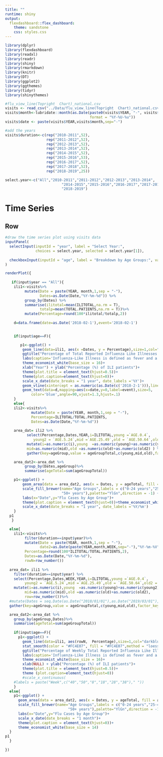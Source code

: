 ```yaml
---
title: ""
runtime: shiny
output: 
  flexdashboard::flex_dashboard:
    theme: sandstone
    css: styles.css
---
```



```r
library(dplyr)
library(flexdashboard)
library(readxl)
library(readr)
library(shiny)
library(rmarkdown)
library(knitr)
library(DT)
library(ggplot2)
library(ggthemes)
library(tidyr)
library(shinythemes)
```


```r
#flu_view_line(Topright  Chart)_national.csv
visits <- read_csv("../Data/flu_view_line(Topright  Chart)_national.csv") 
visits$month<-lubridate::month(as.Date(paste0(visits$YEAR, "-", visits$WEEK, "-", 10), 
                                       format = "%Y-%U-%u"))
visits$date <- paste(visits$YEAR,visits$month,sep="-")

#add the years
visits$duration<-c(rep("2010-2011",52),
                   rep("2011-2012",52),
                   rep("2012-2013",52),
                   rep("2013-2014",52),
                   rep("2014-2015",52),
                   rep("2015-2016",53),
                   rep("2016-2017",52),
                   rep("2017-2018",52),
                   rep("2018-2019",25))
```

```r
select.year<-c("All","2010-2011","2011-2012","2012-2013","2013-2014",
                          "2014-2015","2015-2016","2016-2017","2017-2018",
                          "2018-2019")

```

Time Series
===================================


Row {data-height=1000}
-------------------------------------

```r
#draw the time series plot using visits data
inputPanel(
  selectInput(inputId = "year", label = "Select Year:", 
              choices = select.year, selected = select.year[1]),
  
  checkboxInput(inputId = "age", label = "Breakdown by Age Groups:", value = F)
)

renderPlot({
  
   if(input$year == "All"){
    ili1<-visits%>% 
         mutate(Date = paste(YEAR, month,1,sep = "-"),
                Dates=as.Date(Date,"%Y-%m-%d")) %>%
         group_by(Dates) %>%
         summarise(ilitotal=mean(ILITOTAL,na.rm = T),
                totalp=mean(TOTAL.PATIENTS,na.rm = T))%>%
         mutate(Percentage=round(100*ilitotal/totalp,2))
    
    d=data.frame(date=as.Date('2018-02-1'),event='2018-02-1')

    
    if(input$age==F){

       p1<-ggplot() +
        geom_line(data=ili1, aes(x =Dates, y = Percentage),size=1,col="darkblue")+
        ggtitle("Percentage of Total Reported Influenza Like Illnesses in the US (2010-2019)")+
        labs(caption='Influenza-Like Illness is defined as fever and a cough and/or a sore throat in the absence of a known cause other than flu\nData Source: CDC Weekly US Influenza Surveillance Report')+
        theme_economist_white(base_size = 16)+
        xlab("Year") + ylab("Percentage (%) of ILI patients")+
        theme(plot.title = element_text(hjust=0.5))+
        theme(plot.caption=element_text(hjust=0))+
        scale_x_date(date_breaks = "1 year", date_labels ='%Y')+
        geom_vline(xintercept = as.numeric(as.Date(c('2018-2-1'))),linetype=4,col="blue")+
        geom_text(data=d,mapping=aes(x=date,y=0,label=event),size=5,
            color='blue',angle=90,vjust=1.3,hjust=.1)
    }
    else{
    ili2<-visits%>% 
            mutate(Date = paste(YEAR, month,1,sep = "-"),
            Percentage=ILITOTAL/TOTAL.PATIENTS,
            Dates=as.Date(Date,"%Y-%m-%d")) 
    
    area_dat= ili2 %>%  
          select(Percentage,Dates,YEAR,i=ILITOTAL,young =`AGE.0.4`, 
             young2 = `AGE.5.24`,mid =`AGE.25.49`,old = `AGE.50.64`,old2 = `AGE.65` ) %>% 
          mutate(i=as.numeric(i),young  =as.numeric(young)+as.numeric(young2),
          mid=as.numeric(mid),old =as.numeric(old)+as.numeric(old2) ) %>%
          gather(key=ageGroup,value = ageGroupTotal,c(young,mid,old),factor_key=T)

    area_dat2<-area_dat %>%
         group_by(Dates,ageGroup)%>%
         summarise(ageTotal=sum(ageGroupTotal))

    p1<-ggplot() +
        geom_area(data = area_dat2, aes(x = Dates, y = ageTotal, fill = ageGroup)) +
        scale_fill_brewer(name="Age Groups",labels = c("0-24 years","25-49 years",
                          "50+ years"),palette="YlGn",direction = -1) +
        labs(x="Date",y="Flu Cases by Age Group")+
        theme(plot.caption = element_text(hjust=0))+theme_economist_white(base_size = 16)+
        scale_x_date(date_breaks = "1 year", date_labels ='%Y/%m')
    }
  p1
   }

  else{
    ili1<-visits%>% 
         filter(duration==input$year)%>%
         mutate(Date = paste(YEAR, month,1,sep = "-"),
                date2=as.Date(paste(YEAR,month,WEEK,sep="-"),"%Y-%m-%V"),
         Percentage=round(100*ILITOTAL/TOTAL.PATIENTS,2),
         Dates=as.Date(Date,"%Y-%m-%d"),
         rowN=row_number())
    
  area_dat= ili1 %>%  
    filter(duration==input$year) %>%
    select(Percentage,Dates,WEEK,YEAR,i=ILITOTAL,young =`AGE.0.4`, 
         young2 = `AGE.5.24`,mid =`AGE.25.49`,old = `AGE.50.64`,old2 = `AGE.65` ) %>% 
    mutate(i=as.numeric(i),young  =as.numeric(young)+as.numeric(young2),
         mid=as.numeric(mid),old =as.numeric(old)+as.numeric(old2),
         row=row_number())%>%
  #mutate(Dates = seq.Date(as.Date("2018/01/01"),as.Date("2019/03/01"),by="weeks")) %>%
  gather(key=ageGroup,value = ageGroupTotal,c(young,mid,old),factor_key=T)

  area_dat2<-area_dat %>%
    group_by(ageGroup,Dates)%>%
    summarise(ageTotal=sum(ageGroupTotal))
    
    if(input$age==F){
      p1<-ggplot() +
        geom_line(data=ili1, aes(rowN,  Percentage),size=1,col="darkblue")+
        stat_smooth(color = "#FC4E07", fill = "#FC4E07",method = "loess")+
        ggtitle("Percentage of Weekly Total Reported Influenza Like Illnesses in the US")+
        labs(caption='Influenza-Like Illness is defined as fever and a cough and/or a sore throat in the absence of a known cause other than flu\nData Source: CDC Weekly US Influenza Surveillance Report')+
        theme_economist_white(base_size = 16)+
        xlab(NULL) + ylab("Percentage (%) of ILI patients")+
        theme(plot.title = element_text(hjust=0.5))+
        theme (plot.caption=element_text(hjust=0))
        #scale_x_continuous(
    #labels = paste("Week",c("40","50","8","18","28","38")," "))
    }
  else{
    p1<-ggplot() +
      geom_area(data = area_dat2, aes(x = Dates, y = ageTotal, fill = ageGroup)) +
      scale_fill_brewer(name="Age Groups",labels = c("0-24 years","25-49 years",
                             "50+ years"),palette="YlGn",direction = -1) +
      labs(x="Date",y="Flu Cases by Age Group")+
      scale_x_date(date_breaks = "1 month")+
      theme(plot.caption = element_text(hjust=0))+
      theme_economist_white(base_size = 14)
  }
p1
  }
   
})
```


